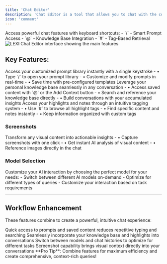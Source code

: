 ```yaml
---
title: 'Chat Editor'
description: 'Chat Editor is a tool that allows you to chat with the content of the webpage, youtube video, google search result and image. You can also use it to chat with the context of the webpage, youtube search result and image.'
icon: 'comment'
---
```


<Accordion title="Quick Start Guide" icon="rocket" defaultOpen={false}>
  Access powerful chat features with keyboard shortcuts:
  - `/` - Smart Prompt Access
  - `@` - Knowledge Base Integration
  - `#` - Tag-Based Retrieval
</Accordion>

<Frame>
  <img
    style={{ borderRadius: '0.5rem' }}
    src="/images/chat/lexi-chat.jpg"
    alt="LEXI Chat Editor interface showing the main features"
  />
</Frame>


## Key Features:

<Tabs>
  <Tab title="/ Smart Prompt Access">
    <CardGroup cols={2}>
      <Card img="/images/chat/lexi-chat-prompts.jpg" title="Quick Access">
        Access your customized prompt library instantly with a single keystroke
      </Card>
      <Card title="Streamlined Workflow ⚡">
        - • Type `/` to open your prompt library
        - • Customize and modify prompts in real-time
        - • Save time with pre-configured templates
      </Card>
    </CardGroup>
  </Tab>

  <Tab title="@ Knowledge Base">
    <CardGroup cols={2}>
      <Card img="/images/chat/lexi-chat-memos.jpg" title="Knowledge at Your Fingertips">
        Leverage your personal knowledge base seamlessly in any conversation
      </Card>
      <Card title="Smart Context 🧠">
        - • Access saved content with `@` or the Add Context button
        - • Search and reference your knowledge base directly
        - • Build conversations with your accumulated insights
      </Card>
    </CardGroup>
  </Tab>

  <Tab title="# Tag Retrieval">
    <CardGroup cols={2}>
      <Card img="/images/chat/lexi-chat-tags.jpg" title="Organized Information">
        Access your highlights and notes through an intuitive tagging system
      </Card>
      <Card title="Quick Retrieval 🔍">
        - • Use `#` to browse all highlight tags
        - • Find specific content and notes instantly
        - • Keep information organized with custom tags
      </Card>
    </CardGroup>
  </Tab>
</Tabs>

### Screenshots
<CardGroup cols={2}>
  <Card
    title="Screenshot Integration"
    icon="camera"
    img="/images/chat/lexi-chat-screenshot.jpg">
    Transform any visual content into actionable insights
  </Card>
  <Card title="Visual Analysis 👁️">
    - • Capture screenshots with one click
    - • Get instant AI analysis of visual content
    - • Reference images directly in the chat
  </Card>
</CardGroup>

### Model Selection
<Info>
  Customize your AI interaction by choosing the perfect model for your needs:
  - Switch between different AI models on-demand
  - Optimize for different types of queries
  - Customize your interaction based on task requirements
</Info>

----

## Workflow Enhancement

These features combine to create a powerful, intuitive chat experience:

<CardGroup cols={2}>
  <Card title="Time-Saving" icon="clock">
    Quick access to prompts and saved content reduces repetitive typing and searching
  </Card>
  <Card title="Context-Aware" icon="brain">
    Seamlessly incorporate your knowledge base and highlights into conversations
  </Card>
  <Card title="Flexible" icon="arrows-rotate">
    Switch between models and chat histories to optimize for different tasks
  </Card>
  <Card title="Visual Integration" icon="image">
    Screenshot capability brings visual context directly into your conversations
  </Card>
</CardGroup>

<Tip>
  **Pro Tip**: Combine features for maximum efficiency and create comprehensive, context-rich queries!
</Tip>
